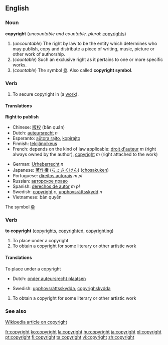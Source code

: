 ==English==

{{rank|remember|fair|blood|526|copyright|4|late|bed}}

===Noun===
'''copyright''' (''uncountable and countable. plural:'' [[copyrights]])

#<!--NRightToPublish--> (''uncountable'') The right by law to be the entity which determines who may publish, copy and distribute a piece of writing, music, picture or other work of authorship.
#(''countable'') Such an exclusive right as it pertains to one or more specific works.
#<!--NSymbol©--> (''countable'') The symbol [[©]]. Also called '''copyright symbol'''.

=== Verb ===
{{en-verb}}
#To secure copyright in (a [[work]]).

====Translations====
<!--NRightToPublish--> '''Right to publish'''
{{top}}
*Chinese: [[版权]] (bǎn quán)
*Dutch: [[auteursrecht]] ''n''
*Esperanto: [[aŭtora rajto]], [[kopirajto]]
*Finnish: [[tekijänoikeus]]
*French: depends on the kind of law applicable: [[droit d'auteur]] ''m'' (right always owned by the author), [[copyright]] ''m'' (right attached to the work)
{{mid}}
*German: [[Urheberrecht]] ''n''
*Japanese: [[著作権]] ([[ちょさくけん]]) ([[chosakuken]])
*Portuguese: [[direitos autorais]] ''m pl''
*Russian: [[авторское право]]
*Spanish: [[derechos de autor]] ''m pl''
*Swedish: [[copyright#Swedish|copyright]] ''c'', [[upphovsrättsskydd]] ''n''
*Vietnamese: bản quyền
{{bottom}}

<!--NSymbol©--> The symbol [[©]]
{{top}}
{{mid}}
{{bottom}}

===Verb===
'''to copyright''' ([[copyrights]], [[copyrighted]], [[copyrighting]])

#<!--VTrPlaceUnderCopyright--> To place under a copyright
#<!--VTrObtainCopyright--> To obtain a copyright for some literary or other artistic work

====Translations====
<!--VTrPlaceUnderCopyright--> To place under a copyright
{{top}}
*Dutch: [[onder auteursrecht plaatsen]]
{{mid}}
*Swedish: [[upphovsrättsskydda]], [[copyrighskydda]]
{{bottom}}

#<!--VTrObtainCopyright--> To obtain a copyright for some literary or other artistic work
{{top}}
{{mid}}
{{bottom}}

===See also===
[[w:Copyright|Wikipedia article on copyright]]

[[fr:copyright]]
[[ko:copyright]]
[[la:copyright]]
[[hu:copyright]]
[[ja:copyright]]
[[pl:copyright]]
[[pt:copyright]]
[[fi:copyright]]
[[ta:copyright]]
[[vi:copyright]]
[[zh:copyright]]